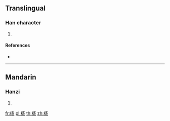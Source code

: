 ==Translingual==

===Han character===
{{Han char|rn=75|rad=木|as=12|sn=16|four=40932|canj=DYNV}}

# {{defn|Han|sort=木12}}

====References====
* {{Han ref|kx=0554.090|dkj=15562|dj=0943.010|hdz=21294.130|uh=6A60|ud=27232|bh=E9D6|bd=59862}}

----

==Mandarin==

===Hanzi===
{{cmn-hanzi|pin=[[nuǒ]] ([[nuo3]])|wg=no<sup>3</sup>}}

# {{defn|lang=cmn|sort=木12}}

[[fr:橠]]
[[pl:橠]]
[[th:橠]]
[[zh:橠]]